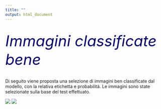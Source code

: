 ```yaml
---
title: ""
output: html_document
---
```


<br />
<font size="8" color=000066>*Immagini classificate bene*</font>  

<br />
Di seguito viene proposta una selezione di immagini ben classificate dal modello, con la relativa etichetta e probabilità. Le immagini sono state selezionate sulla base del test effettuato.



![](foto_ben_classificate/Dv0-937X4AAF54sbis.jpg)
![](foto_ben_classificate/Dv0kFLoUwAA_uZRbis.jpg)


